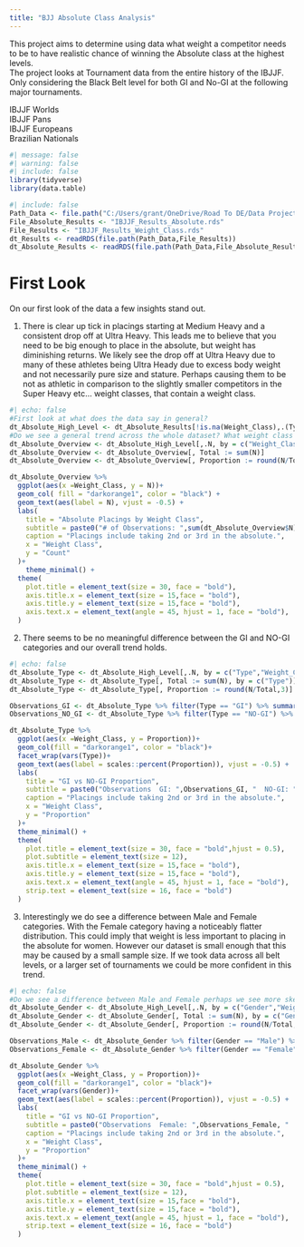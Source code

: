 ```yaml
---
title: "BJJ Absolute Class Analysis"
---
```


This project aims to determine using data what weight a competitor needs to be to have realistic chance of winning the Absolute class at the highest levels.\
The project looks at Tournament data from the entire history of the IBJJF. Only considering the Black Belt level for both GI and No-GI at the following major tournaments.

IBJJF Worlds\
IBJJF Pans\
IBJJF Europeans\
Brazilian Nationals

```r
#| message: false
#| warning: false
#| include: false
library(tidyverse)
library(data.table)

```

```r
#| include: false
Path_Data <- file.path("C:/Users/grant/OneDrive/Road To DE/Data Projects/BJJ Absolute Class Analysis/data")
File_Absolute_Results <- "IBJJF_Results_Absolute.rds"
File_Results <- "IBJJF_Results_Weight_Class.rds"
dt_Results <- readRDS(file.path(Path_Data,File_Results))
dt_Absolute_Results <- readRDS(file.path(Path_Data,File_Absolute_Results))


```

# First Look

On our first look of the data a few insights stand out.

1.  There is clear up tick in placings starting at Medium Heavy and a consistent drop off at Ultra Heavy. This leads me to believe that you need to be big enough to place in the absolute, but weight has diminishing returns. We likely see the drop off at Ultra Heavy due to many of these athletes being Ultra Heady due to excess body weight and not necessarily pure size and stature. Perhaps causing them to be not as athletic in comparison to the slightly smaller competitors in the Super Heavy etc... weight classes, that contain a weight class.

```r
#| echo: false
#First look at what does the data say in general?
dt_Absolute_High_Level <- dt_Absolute_Results[!is.na(Weight_Class),.(Type,Gender,Placing_Absolute,Weight_Class,Placing_Weight_Class)]
#Do we see a general trend across the whole dataset? What weight class places in the absolute on average?
dt_Absolute_Overview <- dt_Absolute_High_Level[,.N, by = c("Weight_Class")]
dt_Absolute_Overview <- dt_Absolute_Overview[, Total := sum(N)]
dt_Absolute_Overview <- dt_Absolute_Overview[, Proportion := round(N/Total,3)]

dt_Absolute_Overview %>%
  ggplot(aes(x =Weight_Class, y = N))+
  geom_col( fill = "darkorange1", color = "black") +
  geom_text(aes(label = N), vjust = -0.5) +
  labs(
    title = "Absolute Placings by Weight Class",
    subtitle = paste0("# of Observations: ",sum(dt_Absolute_Overview$N)),
    caption = "Placings include taking 2nd or 3rd in the absolute.",
    x = "Weight Class",
    y = "Count"
  )+
    theme_minimal() +
  theme(
    plot.title = element_text(size = 30, face = "bold"),
    axis.title.x = element_text(size = 15,face = "bold"),
    axis.title.y = element_text(size = 15,face = "bold"),
    axis.text.x = element_text(angle = 45, hjust = 1, face = "bold"),
  )
```

2.  There seems to be no meaningful difference between the GI and NO-GI categories and our overall trend holds.

```r
#| echo: false
dt_Absolute_Type <- dt_Absolute_High_Level[,.N, by = c("Type","Weight_Class")]
dt_Absolute_Type <- dt_Absolute_Type[, Total := sum(N), by = c("Type")]
dt_Absolute_Type <- dt_Absolute_Type[, Proportion := round(N/Total,3)]

Observations_GI <- dt_Absolute_Type %>% filter(Type == "GI") %>% summarize(N = sum(N)) %>% pull()
Observations_NO_GI <- dt_Absolute_Type %>% filter(Type == "NO-GI") %>% summarize(N = sum(N)) %>% pull()

dt_Absolute_Type %>%
  ggplot(aes(x =Weight_Class, y = Proportion))+
  geom_col(fill = "darkorange1", color = "black")+
  facet_wrap(vars(Type))+
  geom_text(aes(label = scales::percent(Proportion)), vjust = -0.5) +
  labs(
    title = "GI vs NO-GI Proportion",
    subtitle = paste0("Observations  GI: ",Observations_GI, "  NO-GI: ",Observations_NO_GI),
    caption = "Placings include taking 2nd or 3rd in the absolute.",
    x = "Weight Class",
    y = "Proportion"
  )+
  theme_minimal() +
  theme(
    plot.title = element_text(size = 30, face = "bold",hjust = 0.5),
    plot.subtitle = element_text(size = 12),
    axis.title.x = element_text(size = 15,face = "bold"),
    axis.title.y = element_text(size = 15,face = "bold"),
    axis.text.x = element_text(angle = 45, hjust = 1, face = "bold"),
    strip.text = element_text(size = 16, face = "bold")
  )
```

3.  Interestingly we do see a difference between Male and Female categories. With the Female category having a noticeably flatter distribution. This could imply that weight is less important to placing in the absolute for women. However our dataset is small enough that this may be caused by a small sample size. If we took data across all belt levels, or a larger set of tournaments we could be more confident in this trend.

```r
#| echo: false
#Do we see a difference between Male and Female perhaps we see more skew in one category or the other.
dt_Absolute_Gender <- dt_Absolute_High_Level[,.N, by = c("Gender","Weight_Class")]
dt_Absolute_Gender <- dt_Absolute_Gender[, Total := sum(N), by = c("Gender")]
dt_Absolute_Gender <- dt_Absolute_Gender[, Proportion := round(N/Total,3)]

Observations_Male <- dt_Absolute_Gender %>% filter(Gender == "Male") %>% summarize(N = sum(N)) %>% pull()
Observations_Female <- dt_Absolute_Gender %>% filter(Gender == "Female") %>% summarize(N = sum(N)) %>% pull()

dt_Absolute_Gender %>%
  ggplot(aes(x =Weight_Class, y = Proportion))+
  geom_col(fill = "darkorange1", color = "black")+
  facet_wrap(vars(Gender))+
  geom_text(aes(label = scales::percent(Proportion)), vjust = -0.5) +
  labs(
    title = "GI vs NO-GI Proportion",
    subtitle = paste0("Observations  Female: ",Observations_Female, "  Male: ",Observations_Male),
    caption = "Placings include taking 2nd or 3rd in the absolute.",
    x = "Weight Class",
    y = "Proportion"
  )+
  theme_minimal() +
  theme(
    plot.title = element_text(size = 30, face = "bold",hjust = 0.5),
    plot.subtitle = element_text(size = 12),
    axis.title.x = element_text(size = 15,face = "bold"),
    axis.title.y = element_text(size = 15,face = "bold"),
    axis.text.x = element_text(angle = 45, hjust = 1, face = "bold"),
    strip.text = element_text(size = 16, face = "bold")
  )

```
